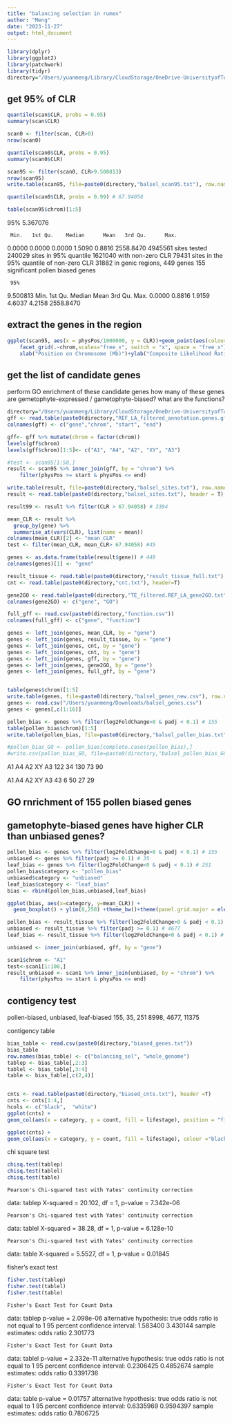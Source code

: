 ```yaml
---
title: "balancing selection in rumex"
author: "Meng"
date: "2023-11-27"
output: html_document
---
```


```r
library(dplyr)
library(ggplot2)
library(patchwork)
library(tidyr)
directory="/Users/yuanmeng/Library/CloudStorage/OneDrive-UniversityofToronto/Manuscripts/rumex_haploid_sel/balsel/"
```

## get 95% of CLR
```r
quantile(scan$CLR, probs = 0.95)
summary(scan$CLR)

scan0 <- filter(scan, CLR>0)
nrow(scan0)

quantile(scan0$CLR, probs = 0.95)
summary(scan0$CLR)

scan95 <- filter(scan0, CLR>9.500813)
nrow(scan95)
write.table(scan95, file=paste0(directory,"balsel_scan95.txt"), row.names = FALSE, quote = FALSE)

quantile(scan0$CLR, probs = 0.99) # 67.94058 

table(scan95$chrom)[1:5]
```
95% 
5.367076 

     Min.   1st Qu.    Median      Mean   3rd Qu.      Max. 
   0.0000    0.0000    0.0000    1.5090    0.8816 2558.8470 
4945561 sites tested
240029 sites in 95% quantile
1621040 with non-zero CLR
79431 sites in the 95% quantile of non-zero CLR
31882 in genic regions, 449 genes
155 significant pollen biased genes

     95% 
9.500813 
     Min.   1st Qu.    Median      Mean   3rd Qu.      Max. 
   0.0000    0.8816    1.9159    4.6037    4.2158 2558.8470 
   
## extract the genes in the region
```r
ggplot(scan95, aes(x = physPos/1000000, y = CLR))+geom_point(aes(colour=log10(s_hat)),size = 0.3)+
    facet_grid(.~chrom,scales="free_x", switch = "x", space = "free_x") + 
    xlab("Position on Chromosome (Mb)")+ylab("Composite Likelihood Ratio")+theme_bw() +scale_color_gradient2(name = expression('log'[10]~hat(italic(a))), limits = c(-3, 9), midpoint = 0, high="red", mid = 'white', low="blue")+ theme(panel.grid.major = element_blank(),panel.grid.minor = element_blank(), axis.ticks.x = element_blank(),panel.spacing = unit(0.1, "cm"),strip.background = element_blank(),strip.placement = "outside")+ theme(text = element_text(size = 10))
```

## get the list of candidate genes
perform GO enrichment of these candidate genes
how many of these genes are gemetophyte-expressed / gametophyte-biased? what are the functions?
```r
directory="/Users/yuanmeng/Library/CloudStorage/OneDrive-UniversityofToronto/Manuscripts/rumex_haploid_sel/deseq2/"
gff <- read.table(paste0(directory,"REF_LA_filtered_annotation.genes.gff"))
colnames(gff) <- c("gene","chrom", "start", "end")

gff<- gff %>% mutate(chrom = factor(chrom))
levels(gff$chrom)
levels(gff$chrom)[1:5]<- c("A1", "A4", "A2", "XY", "A3")

#test <- scan95[1:50,]
result <- scan95 %>% inner_join(gff, by = "chrom") %>%
    filter(physPos >= start & physPos <= end) 

write.table(result, file=paste0(directory,"balsel_sites.txt"), row.names = FALSE, quote = FALSE)
result <- read.table(paste0(directory,"balsel_sites.txt"), header = T)

result99 <- result %>% filter(CLR > 67.94058) # 3394

mean_CLR <- result %>%
  group_by(gene) %>%
  summarise_at(vars(CLR), list(name = mean))
colnames(mean_CLR)[2] <- "mean_CLR"
test <- filter(mean_CLR, mean_CLR> 67.94058) #45

genes <- as.data.frame(table(result$gene)) # 449
colnames(genes)[1] <- "gene" 

result_tissue <- read.table(paste0(directory,"result_tissue_full.txt"), header=T)
cnt <- read.table(paste0(directory,"cnt.txt"), header=T)

gene2GO <- read.table(paste0(directory,"TE_filtered.REF_LA_gene2GO.txt"))
colnames(gene2GO) <- c("gene", "GO")

full_gff <- read.csv(paste0(directory,"function.csv"))
colnames(full_gff) <- c("gene", "function")

genes <- left_join(genes, mean_CLR, by = "gene")
genes <- left_join(genes, result_tissue, by = "gene")
genes <- left_join(genes, cnt, by = "gene")
genes <- left_join(genes, cnt, by = "gene")
genes <- left_join(genes, gff, by = "gene")
genes <- left_join(genes, gene2GO, by = "gene")
genes <- left_join(genes, full_gff, by = "gene")


table(genes$chrom)[1:5]
write.table(genes, file=paste0(directory,"balsel_genes_new.csv"), row.names = FALSE, quote = FALSE)
genes <- read.csv("/Users/yuanmeng/Downloads/balsel_genes.csv")
genes <- genes[,c(1:16)]

pollen_bias <- genes %>% filter(log2FoldChange>0 & padj < 0.1) # 155
table(pollen_bias$chrom)[1:5]
write.table(pollen_bias, file=paste0(directory,"balsel_pollen_bias.txt"), row.names = FALSE, quote = FALSE)

#pollen_bias_GO <- pollen_bias[complete.cases(pollen_bias),]
#write.csv(pollen_bias_GO, file=paste0(directory,"balsel_pollen_bias_GO.csv"), row.names = FALSE, quote = FALSE)

```
 A1  A4  A2  XY  A3 
122  34 130  73  90 

A1 A4 A2 XY A3 
43  6 50 27 29 

## GO rnrichment of 155 pollen biased genes



## gametophyte-biased genes have higher CLR than unbiased genes?
```r
pollen_bias <- genes %>% filter(log2FoldChange>0 & padj < 0.1) # 155
unbiased <- genes %>% filter(padj >= 0.1) # 35
leaf_bias <- genes %>% filter(log2FoldChange<0 & padj < 0.1) # 251
pollen_bias$category <- "pollen_bias"
unbiased$category <- "unbiased"
leaf_bias$category <- "leaf_bias"
bias <- rbind(pollen_bias,unbiased,leaf_bias)

ggplot(bias, aes(x=category, y=mean_CLR)) + 
  geom_boxplot() + ylim(0,250) +theme_bw()+theme(panel.grid.major = element_blank(),panel.grid.minor = element_blank(), axis.ticks.x = element_blank(),panel.spacing = unit(0.1, "cm"),strip.background = element_blank(),strip.placement = "outside",legend.position ="none")+ theme(text = element_text(size = 15))


```


```r
pollen_bias <- result_tissue %>% filter(log2FoldChange>0 & padj < 0.1) # 8998
unbiased <- result_tissue %>% filter(padj >= 0.1) # 4677
leaf_bias <- result_tissue %>% filter(log2FoldChange<0 & padj < 0.1) # 11375

unbiased <- inner_join(unbiased, gff, by = "gene")

scan1$chrom <- "A1"
test<-scan1[1:100,]
result_unbiased <- scan1 %>% inner_join(unbiased, by = "chrom") %>%
    filter(physPos >= start & physPos <= end) 
```
## contigency test
pollen-biased, unbiased, leaf-biased
155, 35, 251
8998, 4677, 11375

contigency table
```r
bias_table <- read.csv(paste0(directory,"biased_genes.txt"))
bias_table
row.names(bias_table) <- c("balancing_sel", "whole_genome")
tablep <- bias_table[,2:3]
tablel <- bias_table[,3:4]
table <- bias_table[,c(2,4)]


cnts <- read.table(paste0(directory,"biased_cnts.txt"), header =T)
cnts <- cnts[1:4,]
hcols <- c("black",  "white")
ggplot(cnts) +
geom_col(aes(x = category, y = count, fill = lifestage), position = "fill", colour ="black")  + xlab("") + ylab("Proportion of specific genes") + theme_light() + scale_fill_manual(values = hcols) + theme(axis.text=element_text(size=18), axis.title=element_text(size=18)) + guides(fill = guide_legend(override.aes = list(size = 12)))

ggplot(cnts) +
geom_col(aes(x = category, y = count, fill = lifestage), colour ="black")  + xlab("") + ylab("Number of specific genes") + theme_light() + scale_fill_manual(values = hcols) + theme(axis.text=element_text(size=18), axis.title=element_text(size=18)) + guides(fill = guide_legend(override.aes = list(size = 12)))
```



chi square test
```r
chisq.test(tablep)
chisq.test(tablel)
chisq.test(table)
```
	Pearson's Chi-squared test with Yates' continuity correction

data:  tablep
X-squared = 20.102, df = 1, p-value = 7.342e-06


	Pearson's Chi-squared test with Yates' continuity correction

data:  tablel
X-squared = 38.28, df = 1, p-value = 6.128e-10


	Pearson's Chi-squared test with Yates' continuity correction

data:  table
X-squared = 5.5527, df = 1, p-value = 0.01845


fisher's exact test
```r
fisher.test(tablep)
fisher.test(tablel)
fisher.test(table)
```
	Fisher's Exact Test for Count Data

data:  tablep
p-value = 2.098e-06
alternative hypothesis: true odds ratio is not equal to 1
95 percent confidence interval:
 1.583400 3.430144
sample estimates:
odds ratio 
  2.301773 

	Fisher's Exact Test for Count Data

data:  tablel
p-value = 2.332e-11
alternative hypothesis: true odds ratio is not equal to 1
95 percent confidence interval:
 0.2306425 0.4852674
sample estimates:
odds ratio 
 0.3391736 
 
	Fisher's Exact Test for Count Data

data:  table
p-value = 0.01757
alternative hypothesis: true odds ratio is not equal to 1
95 percent confidence interval:
 0.6335969 0.9594397
sample estimates:
odds ratio 
 0.7806725 

